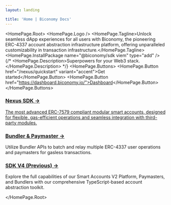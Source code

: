 ```yaml
---
layout: landing

title: 'Home | Biconomy Docs'
---
```



<HomePage.Root>
  <HomePage.Logo />
  <HomePage.Tagline>Unlock seamless dApp experiences for all users with Biconomy, the pioneering ERC-4337 account abstraction infrastructure platform, offering unparalleled customizability in transaction infrastructure.</HomePage.Tagline>
  <HomePage.InstallPackage name="@biconomy/sdk viem" type="add" />
  {/* <HomePage.Description>Superpowers for your Web3 stack.</HomePage.Description> */}
  <HomePage.Buttons>
    <HomePage.Button href="/nexus/quickstart" variant="accent">Get started</HomePage.Button>
    <HomePage.Button href="https://dashboard.biconomy.io/">Dashboard</HomePage.Button>
  </HomePage.Buttons>

<div className="mx-0 mt-4 md:mx-4 xl:-mx-12 2xl:-mx-24">
<div className="mx-0 mt-4 md:mx-4 xl:-mx-12 2xl:-mx-24">
    <div className="grid grid-cols-1 md:grid-cols-3 gap-8">
        <div className="p-6 border border-gray-200 rounded-lg hover:shadow-lg transition-shadow duration-300">
            <h3 className="text-orange-600 font-bold text-xl mb-2">
                <a href="/nexus/overview" className="no-underline hover:text-orange-800">
                    Nexus SDK →
                </a>
            </h3>
            <a  href="/nexus/overview" >
                The most advanced ERC-7579 compliant modular smart accounts, designed for flexible, gas-efficient operations and seamless integration with third-party modules.
            </a>
        </div>
        <div className="p-6 border border-gray-200 rounded-lg hover:shadow-lg transition-shadow duration-300">
            <h3 className="text-orange-600 font-bold text-xl mb-2">
                <a href="/nexus/infra/bundler/integration" className="no-underline hover:text-orange-800">
                    Bundler & Paymaster →
                </a>
            </h3>
            Utilize Bundler APIs to batch and relay multiple ERC-4337 user operations and paymasters for gasless transactions.
        </div>
        <div className="p-6 border border-gray-200 rounded-lg hover:shadow-lg transition-shadow duration-300">
            <h3 className="text-[#ff4e17] font-bold text-xl mb-2">
                <a href="/quickstart-react" className="no-underline hover:text-[#ff2600]">
                    SDK V4 (Previous) →
                </a>
            </h3>
            Explore the full capabilities of our Smart Accounts V2 Platform, Paymasters, and Bundlers with our comprehensive TypeScript-based account abstraction toolkit.
        </div>
    </div>
</div>


</div>


</HomePage.Root>

